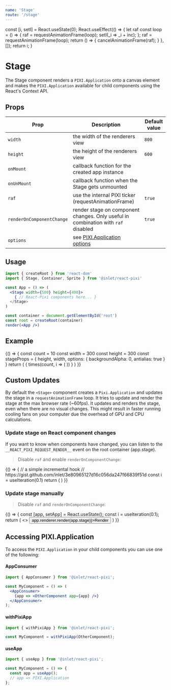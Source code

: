 ```yaml
---
name: 'Stage'
route: '/stage'
---
```



  const [i, setI] = React.useState(0);
  React.useEffect(() => {
    let raf
    const loop = () => {
      raf = requestAnimationFrame(loop);
      setI(_i => _i + inc);
    };
    raf = requestAnimationFrame(loop);
    return () => {
      cancelAnimationFrame(raf);
    }
  }, []);
  return i;
}

# Stage

The Stage component renders a `PIXI.Application` onto a canvas element and makes the `PIXI.Application` available for child components using the React's Context API.

## Props

| Prop  | Description | Default value |
| ------------- | ------------- | ------------- |
| `width`  | the width of the renderers view  | `800` |
| `height`  | the height of the renderers view  | `600` |
| `onMount`  | callback function for the created app instance  | |
| `onUnMount`  | callback function when the Stage gets unmounted  | |
| `raf`  | use the internal PIXI ticker (requestAnimationFrame)  | `true` |
| `renderOnComponentChange` |  render stage on component changes. Only useful in combination with `raf` disabled | `true` |
| `options` | see [PIXI.Application options](https://pixijs.download/release/docs/PIXI.Application.html) | |

## Usage

```jsx
import { createRoot } from 'react-dom'
import { Stage, Container, Sprite } from '@inlet/react-pixi'

const App = () => (
  <Stage width={500} height={400}>
    { // React-Pixi components here... }
  </Stage>
)

const container = document.getElementById('root')
const root = createRoot(container)
render(<App />)
```

## Example

<Playground>
  {() => {
    const count = 10
    const width = 300
    const height = 300
    const stageProps = {
      height,
      width,
      options: {
        backgroundAlpha: 0,
        antialias: true
      }
    }
    return (
      <Stage
        {...stageProps}
      >
        {
          times(count, i => (
            <Sprite key={i}
                    image="https://s3-us-west-2.amazonaws.com/s.cdpn.io/693612/coin.png"
                    scale={(360/count) * 0.004}
                    anchor={0.5}
                    rotation={(i * (360/count)) * (Math.PI / 180)}
                    x={width/2 + Math.cos((i * (360/count)) * (Math.PI / 180)) * 100}
                    y={height/2 + Math.sin((i * (360/count)) * (Math.PI / 180)) * 100}  />
          ))
        }
      </Stage>
    )
  }}
</Playground>

## Custom Updates

By default the `<Stage>` component creates a `Pixi.Application` and updates the stage in a `requestAnimationFrame` loop.
It tries to update and render the stage at the max browser rate (~60fps).
It updates and renders the stage, even when there are no visual changes.
This might result in faster running cooling fans on your computer due the overhead of GPU and CPU calculations.

### Update stage on React component changes

If you want to know when components have changed, you can listen to the `__REACT_PIXI_REQUEST_RENDER__` event on the root container (app.stage).

> Disable `raf` and enable `renderOnComponentChange`:

<Playground>
  {() => {
     // a simple incremental hook
     // https://gist.github.com/inlet/3e80965127d16c056da247f66839f51d
     const i = useIteration(0.1)
     return (
       <Stage
         width={300}
         height={300}
         raf={false}
         renderOnComponentChange={true}
         options={{ antialias: true, backgroundAlpha: 0 }}
       >
         <Sprite
           anchor={[-(2 + Math.sin(i/5) * 2), 0.5]}
           position={150}
           rotation={(Math.PI/180) * 90 + -i}
           image="https://s3-us-west-2.amazonaws.com/s.cdpn.io/693612/IaUrttj.png"
         />
       </Stage>
    )
  }}
</Playground>

### Update stage manually

> Disable `raf` and `renderOnComponentChange`:

<Playground>
  {() => {
    const [app, setApp] = React.useState();
    const i = useIteration(0.1);
    return (
      <>
        <button onClick={() => app.renderer.render(app.stage)}>Render</button>
        <Stage
          width={300}
          height={300}
          raf={false}
          renderOnComponentChange={false}
          onMount={setApp}
          options={{ backgroundColor: 0xeef1f5, antialias: true }}>
          <Sprite
              anchor={0.5}
              position={[150 + Math.cos(i) * 50, 150]}
              rotation={i}
              image="https://s3-us-west-2.amazonaws.com/s.cdpn.io/693612/IaUrttj.png"
          />
        </Stage>
      </>
    )
  }}
</Playground>

## Accessing PIXI.Application

To access the `PIXI.Application` in your child components you can use one of the following:

#### AppConsumer

```jsx
import { AppConsumer } from '@inlet/react-pixi';

const MyComponent = () => (
  <AppConsumer>
    {app => <OtherComponent app={app} />}
  </AppConsumer>
);
```

#### withPixiApp

```jsx
import { withPixiApp } from '@inlet/react-pixi';

const MyComponent = withPixiApp(OtherComponent);
```

#### useApp

```jsx
import { useApp } from '@inlet/react-pixi';

const MyComponent = () => {
  const app = useApp();
  // app => PIXI.Application
};
```
